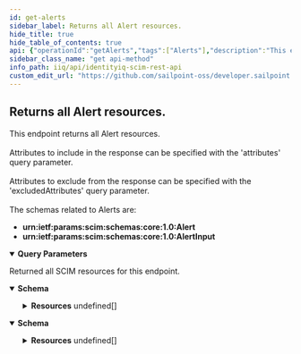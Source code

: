 ```yaml
---
id: get-alerts
sidebar_label: Returns all Alert resources.
hide_title: true
hide_table_of_contents: true
api: {"operationId":"getAlerts","tags":["Alerts"],"description":"This endpoint returns all Alert resources. <br/><br/>\nAttributes to include in the response can be specified with the 'attributes' query parameter. <br/><br/> \nAttributes to exclude from the response can be specified with the 'excludedAttributes' query parameter. <br/><br/>\nThe schemas related to Alerts are:\n- **urn:ietf:params:scim:schemas:core:1.0:Alert**\n- **urn:ietf:params:scim:schemas:core:1.0:AlertInput**\n","parameters":[{"in":"query","name":"filter","schema":{"type":"string","example":"name eq \"0000000001\""},"description":"Allows for query filters according to RFC-7644, Section 3.4.2.2 - not all operations are supported."},{"in":"query","name":"lookupByName","schema":{"type":"boolean","default":false,"example":true},"description":"Set to true if the Alert name is passed instead of the Alert id."},{"in":"query","name":"sortBy","schema":{"type":"string","example":"name"},"description":"Allows sorting the results by a resource's attributes."},{"in":"query","name":"sortOrder","schema":{"type":"string","default":"ascending"},"example":"descending","description":"Determines what order to sort results in."},{"in":"query","name":"startIndex","schema":{"type":"integer","example":"10","default":1},"description":"Determines the starting index of the result set."},{"in":"query","name":"count","schema":{"type":"integer","example":"10","default":1000},"description":"Specifies the number of results per page."},{"in":"query","name":"attributes","schema":{"type":"string","example":"name"},"description":"A comma-separated list of attributes to return in the response. This query parameter supersedes excludedAttributes, so providing the same attribute(s) to both will result in the attribute(s) being returned."},{"in":"query","name":"excludedAttributes","schema":{"type":"string","example":"name, application"},"description":"A comma-separated list of attributes to exclude from the response. **Some attributes cannot be excluded.**"}],"responses":{"200":{"description":"Returned all SCIM resources for this endpoint.","content":{"application/json":{"schema":{"properties":{"totalResults":{"description":"Number of resources returned for this endpoint.","type":"integer","example":"1,"},"startIndex":{"description":"The starting index of the resource set list. Can be specified with startIndex query parameter.","type":"integer","example":1},"schemas":{"description":"SCIM Schema used for response.","type":"array","items":{"type":"string"},"example":["urn:ietf:params:scim:api:messages:2.0:ListResponse"]},"Resources":{"type":"array","items":{"properties":{"id":{"description":"Unique identifier of the Alert.","type":"string","example":"c0a8019c7fe11678817fe18984351477"},"name":{"description":"Name of the Alert, auto-generated by the SCIM Server.","type":"string","example":"0000000001"},"displayName":{"description":"Display name of the Alert.","type":"string","example":"Hello World!"},"type":{"description":"Type of the Alert.","type":"string","example":"Permission"},"attributes":{"description":"A list of attributes of the Alert.","type":"array","items":{"properties":{"value":{"description":"The attribute value.","type":"string","example":"Grackle5.Test.Sailpoint.com"},"key":{"description":"The attribute key.","type":"string","example":"bamName"}}}},"application":{"description":"The corresponding Application object of the Alert.","type":"object","properties":{"value":{"description":"The Application associated with the Alert.","type":"string","example":"Active_Directory"},"$ref":{"description":"The URI of the SCIM resource representating the Alert application.","type":"object","example":"http://localhost:8080/identityiq/scim/v2/Applications/7f00000180281df7818028bfed100826"},"displayName":{"description":"The name of the Alert Application.","type":"string","example":"Active_Directory"}}},"actions":{"description":"Not empty if action was taken on the Alert.","type":"array","items":{"properties":{"type":{"description":"The type of action performed as a result of the Alert.","type":"string","enum":["WORKFLOW","CERTIFICATION","NOTIFICATION"],"example":"WORKFLOW"},"alertDefinitionName":{"description":"The name of the Alert Definition that triggered the action.","type":"string","example":"lowSeverityAlertDefinition"},"resultId":{"description":"Typically actions create other objects, a certificationId or workflowId as a result of the action taken.","type":"string","example":"7f00000180281df7818028c109ea1742"},"result":{"description":"The Task Result of the Alert.","type":"array","items":{"properties":{"name":{"description":"The name of the Task Result for the Alert action.","type":"string"},"workflowName":{"description":"The name of the Workflow used in the Alert action task result.","type":"string","example":"LCM Provisioning"},"notifications":{"description":"Notifications to send when a Alert action is generated.","type":"array","items":{"properties":{"name":{"description":"The name of configured notifications for Alert action results.","type":"string","example":"lowLevelAlertNotification"},"displayName":{"description":"Display name for the Alert action notification.","type":"string","example":"lowLevelAlert result notification"},"emailAddresses":{"description":"A list of email addresses to send an Alert action notification.","type":"string","example":"amanda.ross@demoexample.com, alice.ford@demoexample.com"}}}}}}}}}},"alertDate":{"description":"The Alert DateTime, this could have different meanings based on the type of alert.","type":"string","format":"date-time","example":"2022-03-31T14:52:40.265-05:00"},"lastProcessed":{"description":"The DateTime of the last time the alert was processed, this does not indicate the system took action on the Alert.","type":"string","format":"date-time","example":"2022-03-31T14:52:40.260-05:00"},"nativeId":{"description":"Unique Identifier of the Alert in the native system.","type":"string","example":"420bebfb-c87a-406f-930c-29e06feb47bc"},"targetId":{"description":"Unique Identifier of the target object which caused the Alert.","type":"string","example":"c0a8019c7fe51750817fe634a6b10171"},"targetType":{"description":"The type of SailPointObject the target is.","type":"string","example":"Certification"},"targetDisplayName":{"description":"User friendly display name of the target object.","type":"string","example":"Manager Certification"},"meta":{"description":"Metadata for the Alert.","type":"array","items":{"properties":{"created":{"description":"DateTime when the Alert was created.","type":"string","format":"date-time","example":"2022-03-31T14:52:40.245-05:00"},"location":{"description":"URL to the Alert.","type":"string","example":"http://localhost:8080/identityiq/scim/v2/Alerts/c0a8019c7fe11678817fe18984351477"},"lastModified":{"description":"DateTime of Alert last modification.","type":"string","format":"date-time","example":"2022-03-31T14:52:40.265-05:00"},"version":{"description":"Alert version.","type":"string","example":"W\"1650050901217\""},"resourceType":{"description":"Resource type of the metadata subject.","type":"string","example":"Alert"}}}},"schemas":{"description":"A list of the schemas used for Alerts.","type":"array","items":{"type":"string","example":["urn:ietf:params:scim:schemas:sailpoint:1.0:AlertInput","urn:ietf:params:scim:schemas:sailpoint:1.0:Alert"]}}}}}}}},"application/scim+json":{"schema":{"properties":{"totalResults":{"description":"Number of Alert resources returned.","type":"integer","example":"1500,"},"startIndex":{"description":"The starting index of the resource set list. Can be specified with startIndex query parameter.","type":"integer","example":1},"schemas":{"description":"SCIM Schema used for response.","type":"array","items":{"type":"string"},"example":["urn:ietf:params:scim:api:messages:2.0:ListResponse"]},"Resources":{"description":"The SCIM resources returned for this endpoint.","type":"array","items":{"properties":{"id":{"description":"Unique identifier of the Alert.","type":"string","example":"c0a8019c7fe11678817fe18984351477"},"name":{"description":"Name of the Alert, auto-generated by the SCIM Server.","type":"string","example":"0000000001"},"displayName":{"description":"Display name of the Alert.","type":"string","example":"Hello World!"},"type":{"description":"Type of the Alert.","type":"string","example":"Permission"},"attributes":{"description":"A list of attributes of the Alert.","type":"array","items":{"properties":{"value":{"description":"The attribute value.","type":"string","example":"Grackle5.Test.Sailpoint.com"},"key":{"description":"The attribute key.","type":"string","example":"bamName"}}}},"application":{"description":"The corresponding Application object of the Alert.","type":"object","properties":{"value":{"description":"The Application associated with the Alert.","type":"string","example":"Active_Directory"},"$ref":{"description":"The URI of the SCIM resource representating the Alert application.","type":"object","example":"http://localhost:8080/identityiq/scim/v2/Applications/7f00000180281df7818028bfed100826"},"displayName":{"description":"The name of the Alert Application.","type":"string","example":"Active_Directory"}}},"actions":{"description":"Not empty if action was taken on the Alert.","type":"array","items":{"properties":{"type":{"description":"The type of action performed as a result of the Alert.","type":"string","enum":["WORKFLOW","CERTIFICATION","NOTIFICATION"],"example":"WORKFLOW"},"alertDefinitionName":{"description":"The name of the Alert Definition that triggered the action.","type":"string","example":"lowSeverityAlertDefinition"},"resultId":{"description":"Typically actions create other objects, a certificationId or workflowId as a result of the action taken.","type":"string","example":"7f00000180281df7818028c109ea1742"},"result":{"description":"The Task Result of the Alert.","type":"array","items":{"properties":{"name":{"description":"The name of the Task Result for the Alert action.","type":"string"},"workflowName":{"description":"The name of the Workflow used in the Alert action task result.","type":"string","example":"LCM Provisioning"},"notifications":{"description":"Notifications to send when a Alert action is generated.","type":"array","items":{"properties":{"name":{"description":"The name of configured notifications for Alert action results.","type":"string","example":"lowLevelAlertNotification"},"displayName":{"description":"Display name for the Alert action notification.","type":"string","example":"lowLevelAlert result notification"},"emailAddresses":{"description":"A list of email addresses to send an Alert action notification.","type":"string","example":"amanda.ross@demoexample.com, alice.ford@demoexample.com"}}}}}}}}}},"alertDate":{"description":"The Alert DateTime, this could have different meanings based on the type of alert.","type":"string","format":"date-time","example":"2022-03-31T14:52:40.265-05:00"},"lastProcessed":{"description":"The DateTime of the last time the alert was processed, this does not indicate the system took action on the Alert.","type":"string","format":"date-time","example":"2022-03-31T14:52:40.260-05:00"},"nativeId":{"description":"Unique Identifier of the Alert in the native system.","type":"string","example":"420bebfb-c87a-406f-930c-29e06feb47bc"},"targetId":{"description":"Unique Identifier of the target object which caused the Alert.","type":"string","example":"c0a8019c7fe51750817fe634a6b10171"},"targetType":{"description":"The type of SailPointObject the target is.","type":"string","example":"Certification"},"targetDisplayName":{"description":"User friendly display name of the target object.","type":"string","example":"Manager Certification"},"meta":{"description":"Metadata for the Alert.","type":"array","items":{"properties":{"created":{"description":"DateTime when the Alert was created.","type":"string","format":"date-time","example":"2022-03-31T14:52:40.245-05:00"},"location":{"description":"URL to the Alert.","type":"string","example":"http://localhost:8080/identityiq/scim/v2/Alerts/c0a8019c7fe11678817fe18984351477"},"lastModified":{"description":"DateTime of Alert last modification.","type":"string","format":"date-time","example":"2022-03-31T14:52:40.265-05:00"},"version":{"description":"Alert version.","type":"string","example":"W\"1650050901217\""},"resourceType":{"description":"Resource type of the metadata subject.","type":"string","example":"Alert"}}}},"schemas":{"description":"A list of the schemas used for Alerts.","type":"array","items":{"type":"string","example":["urn:ietf:params:scim:schemas:sailpoint:1.0:AlertInput","urn:ietf:params:scim:schemas:sailpoint:1.0:Alert"]}}}}}}}}}}},"method":"get","path":"/Alerts","servers":[{"url":"http://localhost:8080/identityiq/scim/v2","description":"IdentityIQ SCIM server basepath and path to API."}],"security":[{"basicAuth":[]}],"securitySchemes":{"basicAuth":{"type":"http","scheme":"basic"}},"info":{"description":"IdentityIQ REST Endpoint Interface Documentation for SCIM\n","version":"8.3","title":"IdentityIQ SCIM REST API"},"postman":{"name":"Returns all Alert resources.","description":{"content":"This endpoint returns all Alert resources. <br/><br/>\nAttributes to include in the response can be specified with the 'attributes' query parameter. <br/><br/> \nAttributes to exclude from the response can be specified with the 'excludedAttributes' query parameter. <br/><br/>\nThe schemas related to Alerts are:\n- **urn:ietf:params:scim:schemas:core:1.0:Alert**\n- **urn:ietf:params:scim:schemas:core:1.0:AlertInput**\n","type":"text/plain"},"url":{"path":["Alerts"],"host":["{{baseUrl}}"],"query":[{"disabled":false,"description":{"content":"Allows for query filters according to RFC-7644, Section 3.4.2.2 - not all operations are supported.","type":"text/plain"},"key":"filter","value":""},{"disabled":false,"description":{"content":"Set to true if the Alert name is passed instead of the Alert id.","type":"text/plain"},"key":"lookupByName","value":""},{"disabled":false,"description":{"content":"Allows sorting the results by a resource's attributes.","type":"text/plain"},"key":"sortBy","value":""},{"disabled":false,"description":{"content":"Determines what order to sort results in.","type":"text/plain"},"key":"sortOrder","value":""},{"disabled":false,"description":{"content":"Determines the starting index of the result set.","type":"text/plain"},"key":"startIndex","value":""},{"disabled":false,"description":{"content":"Specifies the number of results per page.","type":"text/plain"},"key":"count","value":""},{"disabled":false,"description":{"content":"A comma-separated list of attributes to return in the response. This query parameter supersedes excludedAttributes, so providing the same attribute(s) to both will result in the attribute(s) being returned.","type":"text/plain"},"key":"attributes","value":""},{"disabled":false,"description":{"content":"A comma-separated list of attributes to exclude from the response. **Some attributes cannot be excluded.**","type":"text/plain"},"key":"excludedAttributes","value":""}],"variable":[]},"header":[{"key":"Accept","value":"application/json"}],"method":"GET"}}
sidebar_class_name: "get api-method"
info_path: iiq/api/identityiq-scim-rest-api
custom_edit_url: "https://github.com/sailpoint-oss/developer.sailpoint.com/issues/new?assignees=&labels=&template=bug-report.md&title=%5BBug%5D+Your+Bug+Report+Here Requesting changes to 'Returns all Alert resources.' (get-alerts)"
---
```



## Returns all Alert resources.



This endpoint returns all Alert resources. <br/><br/>
Attributes to include in the response can be specified with the 'attributes' query parameter. <br/><br/> 
Attributes to exclude from the response can be specified with the 'excludedAttributes' query parameter. <br/><br/>
The schemas related to Alerts are:
- **urn:ietf:params:scim:schemas:core:1.0:Alert**
- **urn:ietf:params:scim:schemas:core:1.0:AlertInput**


<details style={{"marginBottom":"1rem"}} data-collapsed={false} open={true}><summary style={{}}><strong>Query Parameters</strong></summary><div><ul><ParamsItem className={"paramsItem"} param={{"in":"query","name":"filter","schema":{"type":"string","example":"name eq \"0000000001\""},"description":"Allows for query filters according to RFC-7644, Section 3.4.2.2 - not all operations are supported."}}></ParamsItem><ParamsItem className={"paramsItem"} param={{"in":"query","name":"lookupByName","schema":{"type":"boolean","default":false,"example":true},"description":"Set to true if the Alert name is passed instead of the Alert id."}}></ParamsItem><ParamsItem className={"paramsItem"} param={{"in":"query","name":"sortBy","schema":{"type":"string","example":"name"},"description":"Allows sorting the results by a resource's attributes."}}></ParamsItem><ParamsItem className={"paramsItem"} param={{"in":"query","name":"sortOrder","schema":{"type":"string","default":"ascending"},"example":"descending","description":"Determines what order to sort results in."}}></ParamsItem><ParamsItem className={"paramsItem"} param={{"in":"query","name":"startIndex","schema":{"type":"integer","example":"10","default":1},"description":"Determines the starting index of the result set."}}></ParamsItem><ParamsItem className={"paramsItem"} param={{"in":"query","name":"count","schema":{"type":"integer","example":"10","default":1000},"description":"Specifies the number of results per page."}}></ParamsItem><ParamsItem className={"paramsItem"} param={{"in":"query","name":"attributes","schema":{"type":"string","example":"name"},"description":"A comma-separated list of attributes to return in the response. This query parameter supersedes excludedAttributes, so providing the same attribute(s) to both will result in the attribute(s) being returned."}}></ParamsItem><ParamsItem className={"paramsItem"} param={{"in":"query","name":"excludedAttributes","schema":{"type":"string","example":"name, application"},"description":"A comma-separated list of attributes to exclude from the response. **Some attributes cannot be excluded.**"}}></ParamsItem></ul></div></details><div><ApiTabs><TabItem label={"200"} value={"200"}><div>

Returned all SCIM resources for this endpoint.

</div><div><MimeTabs schemaType={"response"}><TabItem label={"application/json"} value={"application/json"}><SchemaTabs><TabItem label={"Schema"} value={"Schema"}><details style={{}} data-collapsed={false} open={true}><summary style={{"textAlign":"left"}}><strong>Schema</strong></summary><div style={{"textAlign":"left","marginLeft":"1rem"}}></div><ul style={{"marginLeft":"1rem"}}><SchemaItem collapsible={false} name={"totalResults"} required={false} deprecated={undefined} schemaDescription={"Number of resources returned for this endpoint."} schemaName={"integer"} qualifierMessage={undefined} defaultValue={undefined}></SchemaItem><SchemaItem collapsible={false} name={"startIndex"} required={false} deprecated={undefined} schemaDescription={"The starting index of the resource set list. Can be specified with startIndex query parameter."} schemaName={"integer"} qualifierMessage={undefined} defaultValue={undefined}></SchemaItem><SchemaItem collapsible={false} name={"schemas"} required={false} deprecated={undefined} schemaDescription={"SCIM Schema used for response."} schemaName={"string[]"} qualifierMessage={undefined} defaultValue={undefined}></SchemaItem><SchemaItem collapsible={true} className={"schemaItem"}><details style={{}}><summary style={{}}><strong>Resources</strong><span style={{"opacity":"0.6"}}> undefined[]</span></summary><div style={{"marginLeft":"1rem"}}><SchemaItem collapsible={false} name={"id"} required={false} deprecated={undefined} schemaDescription={"Unique identifier of the Alert."} schemaName={"string"} qualifierMessage={undefined} defaultValue={undefined}></SchemaItem><SchemaItem collapsible={false} name={"name"} required={false} deprecated={undefined} schemaDescription={"Name of the Alert, auto-generated by the SCIM Server."} schemaName={"string"} qualifierMessage={undefined} defaultValue={undefined}></SchemaItem><SchemaItem collapsible={false} name={"displayName"} required={false} deprecated={undefined} schemaDescription={"Display name of the Alert."} schemaName={"string"} qualifierMessage={undefined} defaultValue={undefined}></SchemaItem><SchemaItem collapsible={false} name={"type"} required={false} deprecated={undefined} schemaDescription={"Type of the Alert."} schemaName={"string"} qualifierMessage={undefined} defaultValue={undefined}></SchemaItem><SchemaItem collapsible={true} className={"schemaItem"}><details style={{}}><summary style={{}}><strong>attributes</strong><span style={{"opacity":"0.6"}}> undefined[]</span></summary><div style={{"marginLeft":"1rem"}}><div style={{"marginTop":".5rem","marginBottom":".5rem"}}>

A list of attributes of the Alert.

</div><SchemaItem collapsible={false} name={"value"} required={false} deprecated={undefined} schemaDescription={"The attribute value."} schemaName={"string"} qualifierMessage={undefined} defaultValue={undefined}></SchemaItem><SchemaItem collapsible={false} name={"key"} required={false} deprecated={undefined} schemaDescription={"The attribute key."} schemaName={"string"} qualifierMessage={undefined} defaultValue={undefined}></SchemaItem></div></details></SchemaItem><SchemaItem collapsible={true} className={"schemaItem"}><details style={{}}><summary style={{}}><strong>application</strong><span style={{"opacity":"0.6"}}> object</span></summary><div style={{"marginLeft":"1rem"}}><div style={{"marginTop":".5rem","marginBottom":".5rem"}}>

The corresponding Application object of the Alert.

</div><SchemaItem collapsible={false} name={"value"} required={false} deprecated={undefined} schemaDescription={"The Application associated with the Alert."} schemaName={"string"} qualifierMessage={undefined} defaultValue={undefined}></SchemaItem><SchemaItem collapsible={false} name={"$ref"} required={false} deprecated={undefined} schemaDescription={"The URI of the SCIM resource representating the Alert application."} schemaName={"object"} qualifierMessage={undefined} defaultValue={undefined}></SchemaItem><SchemaItem collapsible={false} name={"displayName"} required={false} deprecated={undefined} schemaDescription={"The name of the Alert Application."} schemaName={"string"} qualifierMessage={undefined} defaultValue={undefined}></SchemaItem></div></details></SchemaItem><SchemaItem collapsible={true} className={"schemaItem"}><details style={{}}><summary style={{}}><strong>actions</strong><span style={{"opacity":"0.6"}}> undefined[]</span></summary><div style={{"marginLeft":"1rem"}}><div style={{"marginTop":".5rem","marginBottom":".5rem"}}>

Not empty if action was taken on the Alert.

</div><SchemaItem collapsible={false} name={"type"} required={false} deprecated={undefined} schemaDescription={"The type of action performed as a result of the Alert."} schemaName={"string"} qualifierMessage={"**Possible values:** [`WORKFLOW`, `CERTIFICATION`, `NOTIFICATION`]"} defaultValue={undefined}></SchemaItem><SchemaItem collapsible={false} name={"alertDefinitionName"} required={false} deprecated={undefined} schemaDescription={"The name of the Alert Definition that triggered the action."} schemaName={"string"} qualifierMessage={undefined} defaultValue={undefined}></SchemaItem><SchemaItem collapsible={false} name={"resultId"} required={false} deprecated={undefined} schemaDescription={"Typically actions create other objects, a certificationId or workflowId as a result of the action taken."} schemaName={"string"} qualifierMessage={undefined} defaultValue={undefined}></SchemaItem><SchemaItem collapsible={true} className={"schemaItem"}><details style={{}}><summary style={{}}><strong>result</strong><span style={{"opacity":"0.6"}}> undefined[]</span></summary><div style={{"marginLeft":"1rem"}}><div style={{"marginTop":".5rem","marginBottom":".5rem"}}>

The Task Result of the Alert.

</div><SchemaItem collapsible={false} name={"name"} required={false} deprecated={undefined} schemaDescription={"The name of the Task Result for the Alert action."} schemaName={"string"} qualifierMessage={undefined} defaultValue={undefined}></SchemaItem><SchemaItem collapsible={false} name={"workflowName"} required={false} deprecated={undefined} schemaDescription={"The name of the Workflow used in the Alert action task result."} schemaName={"string"} qualifierMessage={undefined} defaultValue={undefined}></SchemaItem><SchemaItem collapsible={true} className={"schemaItem"}><details style={{}}><summary style={{}}><strong>notifications</strong><span style={{"opacity":"0.6"}}> undefined[]</span></summary><div style={{"marginLeft":"1rem"}}><div style={{"marginTop":".5rem","marginBottom":".5rem"}}>

Notifications to send when a Alert action is generated.

</div><SchemaItem collapsible={false} name={"name"} required={false} deprecated={undefined} schemaDescription={"The name of configured notifications for Alert action results."} schemaName={"string"} qualifierMessage={undefined} defaultValue={undefined}></SchemaItem><SchemaItem collapsible={false} name={"displayName"} required={false} deprecated={undefined} schemaDescription={"Display name for the Alert action notification."} schemaName={"string"} qualifierMessage={undefined} defaultValue={undefined}></SchemaItem><SchemaItem collapsible={false} name={"emailAddresses"} required={false} deprecated={undefined} schemaDescription={"A list of email addresses to send an Alert action notification."} schemaName={"string"} qualifierMessage={undefined} defaultValue={undefined}></SchemaItem></div></details></SchemaItem></div></details></SchemaItem></div></details></SchemaItem><SchemaItem collapsible={false} name={"alertDate"} required={false} deprecated={undefined} schemaDescription={"The Alert DateTime, this could have different meanings based on the type of alert."} schemaName={"date-time"} qualifierMessage={undefined} defaultValue={undefined}></SchemaItem><SchemaItem collapsible={false} name={"lastProcessed"} required={false} deprecated={undefined} schemaDescription={"The DateTime of the last time the alert was processed, this does not indicate the system took action on the Alert."} schemaName={"date-time"} qualifierMessage={undefined} defaultValue={undefined}></SchemaItem><SchemaItem collapsible={false} name={"nativeId"} required={false} deprecated={undefined} schemaDescription={"Unique Identifier of the Alert in the native system."} schemaName={"string"} qualifierMessage={undefined} defaultValue={undefined}></SchemaItem><SchemaItem collapsible={false} name={"targetId"} required={false} deprecated={undefined} schemaDescription={"Unique Identifier of the target object which caused the Alert."} schemaName={"string"} qualifierMessage={undefined} defaultValue={undefined}></SchemaItem><SchemaItem collapsible={false} name={"targetType"} required={false} deprecated={undefined} schemaDescription={"The type of SailPointObject the target is."} schemaName={"string"} qualifierMessage={undefined} defaultValue={undefined}></SchemaItem><SchemaItem collapsible={false} name={"targetDisplayName"} required={false} deprecated={undefined} schemaDescription={"User friendly display name of the target object."} schemaName={"string"} qualifierMessage={undefined} defaultValue={undefined}></SchemaItem><SchemaItem collapsible={true} className={"schemaItem"}><details style={{}}><summary style={{}}><strong>meta</strong><span style={{"opacity":"0.6"}}> undefined[]</span></summary><div style={{"marginLeft":"1rem"}}><div style={{"marginTop":".5rem","marginBottom":".5rem"}}>

Metadata for the Alert.

</div><SchemaItem collapsible={false} name={"created"} required={false} deprecated={undefined} schemaDescription={"DateTime when the Alert was created."} schemaName={"date-time"} qualifierMessage={undefined} defaultValue={undefined}></SchemaItem><SchemaItem collapsible={false} name={"location"} required={false} deprecated={undefined} schemaDescription={"URL to the Alert."} schemaName={"string"} qualifierMessage={undefined} defaultValue={undefined}></SchemaItem><SchemaItem collapsible={false} name={"lastModified"} required={false} deprecated={undefined} schemaDescription={"DateTime of Alert last modification."} schemaName={"date-time"} qualifierMessage={undefined} defaultValue={undefined}></SchemaItem><SchemaItem collapsible={false} name={"version"} required={false} deprecated={undefined} schemaDescription={"Alert version."} schemaName={"string"} qualifierMessage={undefined} defaultValue={undefined}></SchemaItem><SchemaItem collapsible={false} name={"resourceType"} required={false} deprecated={undefined} schemaDescription={"Resource type of the metadata subject."} schemaName={"string"} qualifierMessage={undefined} defaultValue={undefined}></SchemaItem></div></details></SchemaItem><SchemaItem collapsible={false} name={"schemas"} required={false} deprecated={undefined} schemaDescription={"A list of the schemas used for Alerts."} schemaName={"string[]"} qualifierMessage={undefined} defaultValue={undefined}></SchemaItem></div></details></SchemaItem></ul></details></TabItem><TabItem label={"Example (from schema)"} value={"Example (from schema)"}><ResponseSamples responseExample={"{\n  \"totalResults\": \"1,\",\n  \"startIndex\": 1,\n  \"schemas\": [\n    \"urn:ietf:params:scim:api:messages:2.0:ListResponse\"\n  ],\n  \"Resources\": [\n    {\n      \"id\": \"c0a8019c7fe11678817fe18984351477\",\n      \"name\": \"0000000001\",\n      \"displayName\": \"Hello World!\",\n      \"type\": \"Permission\",\n      \"attributes\": [\n        {\n          \"value\": \"Grackle5.Test.Sailpoint.com\",\n          \"key\": \"bamName\"\n        }\n      ],\n      \"application\": {\n        \"value\": \"Active_Directory\",\n        \"$ref\": \"http://localhost:8080/identityiq/scim/v2/Applications/7f00000180281df7818028bfed100826\",\n        \"displayName\": \"Active_Directory\"\n      },\n      \"actions\": [\n        {\n          \"type\": \"WORKFLOW\",\n          \"alertDefinitionName\": \"lowSeverityAlertDefinition\",\n          \"resultId\": \"7f00000180281df7818028c109ea1742\",\n          \"result\": [\n            {\n              \"name\": \"string\",\n              \"workflowName\": \"LCM Provisioning\",\n              \"notifications\": [\n                {\n                  \"name\": \"lowLevelAlertNotification\",\n                  \"displayName\": \"lowLevelAlert result notification\",\n                  \"emailAddresses\": \"amanda.ross@demoexample.com, alice.ford@demoexample.com\"\n                }\n              ]\n            }\n          ]\n        }\n      ],\n      \"alertDate\": \"2022-03-31T14:52:40.265-05:00\",\n      \"lastProcessed\": \"2022-03-31T14:52:40.260-05:00\",\n      \"nativeId\": \"420bebfb-c87a-406f-930c-29e06feb47bc\",\n      \"targetId\": \"c0a8019c7fe51750817fe634a6b10171\",\n      \"targetType\": \"Certification\",\n      \"targetDisplayName\": \"Manager Certification\",\n      \"meta\": [\n        {\n          \"created\": \"2022-03-31T14:52:40.245-05:00\",\n          \"location\": \"http://localhost:8080/identityiq/scim/v2/Alerts/c0a8019c7fe11678817fe18984351477\",\n          \"lastModified\": \"2022-03-31T14:52:40.265-05:00\",\n          \"version\": \"W\\\"1650050901217\\\"\",\n          \"resourceType\": \"Alert\"\n        }\n      ],\n      \"schemas\": [\n        [\n          \"urn:ietf:params:scim:schemas:sailpoint:1.0:AlertInput\",\n          \"urn:ietf:params:scim:schemas:sailpoint:1.0:Alert\"\n        ]\n      ]\n    }\n  ]\n}"} language={"json"}></ResponseSamples></TabItem></SchemaTabs></TabItem><TabItem label={"application/scim+json"} value={"application/scim+json"}><SchemaTabs><TabItem label={"Schema"} value={"Schema"}><details style={{}} data-collapsed={false} open={true}><summary style={{"textAlign":"left"}}><strong>Schema</strong></summary><div style={{"textAlign":"left","marginLeft":"1rem"}}></div><ul style={{"marginLeft":"1rem"}}><SchemaItem collapsible={false} name={"totalResults"} required={false} deprecated={undefined} schemaDescription={"Number of Alert resources returned."} schemaName={"integer"} qualifierMessage={undefined} defaultValue={undefined}></SchemaItem><SchemaItem collapsible={false} name={"startIndex"} required={false} deprecated={undefined} schemaDescription={"The starting index of the resource set list. Can be specified with startIndex query parameter."} schemaName={"integer"} qualifierMessage={undefined} defaultValue={undefined}></SchemaItem><SchemaItem collapsible={false} name={"schemas"} required={false} deprecated={undefined} schemaDescription={"SCIM Schema used for response."} schemaName={"string[]"} qualifierMessage={undefined} defaultValue={undefined}></SchemaItem><SchemaItem collapsible={true} className={"schemaItem"}><details style={{}}><summary style={{}}><strong>Resources</strong><span style={{"opacity":"0.6"}}> undefined[]</span></summary><div style={{"marginLeft":"1rem"}}><div style={{"marginTop":".5rem","marginBottom":".5rem"}}>

The SCIM resources returned for this endpoint.

</div><SchemaItem collapsible={false} name={"id"} required={false} deprecated={undefined} schemaDescription={"Unique identifier of the Alert."} schemaName={"string"} qualifierMessage={undefined} defaultValue={undefined}></SchemaItem><SchemaItem collapsible={false} name={"name"} required={false} deprecated={undefined} schemaDescription={"Name of the Alert, auto-generated by the SCIM Server."} schemaName={"string"} qualifierMessage={undefined} defaultValue={undefined}></SchemaItem><SchemaItem collapsible={false} name={"displayName"} required={false} deprecated={undefined} schemaDescription={"Display name of the Alert."} schemaName={"string"} qualifierMessage={undefined} defaultValue={undefined}></SchemaItem><SchemaItem collapsible={false} name={"type"} required={false} deprecated={undefined} schemaDescription={"Type of the Alert."} schemaName={"string"} qualifierMessage={undefined} defaultValue={undefined}></SchemaItem><SchemaItem collapsible={true} className={"schemaItem"}><details style={{}}><summary style={{}}><strong>attributes</strong><span style={{"opacity":"0.6"}}> undefined[]</span></summary><div style={{"marginLeft":"1rem"}}><div style={{"marginTop":".5rem","marginBottom":".5rem"}}>

A list of attributes of the Alert.

</div><SchemaItem collapsible={false} name={"value"} required={false} deprecated={undefined} schemaDescription={"The attribute value."} schemaName={"string"} qualifierMessage={undefined} defaultValue={undefined}></SchemaItem><SchemaItem collapsible={false} name={"key"} required={false} deprecated={undefined} schemaDescription={"The attribute key."} schemaName={"string"} qualifierMessage={undefined} defaultValue={undefined}></SchemaItem></div></details></SchemaItem><SchemaItem collapsible={true} className={"schemaItem"}><details style={{}}><summary style={{}}><strong>application</strong><span style={{"opacity":"0.6"}}> object</span></summary><div style={{"marginLeft":"1rem"}}><div style={{"marginTop":".5rem","marginBottom":".5rem"}}>

The corresponding Application object of the Alert.

</div><SchemaItem collapsible={false} name={"value"} required={false} deprecated={undefined} schemaDescription={"The Application associated with the Alert."} schemaName={"string"} qualifierMessage={undefined} defaultValue={undefined}></SchemaItem><SchemaItem collapsible={false} name={"$ref"} required={false} deprecated={undefined} schemaDescription={"The URI of the SCIM resource representating the Alert application."} schemaName={"object"} qualifierMessage={undefined} defaultValue={undefined}></SchemaItem><SchemaItem collapsible={false} name={"displayName"} required={false} deprecated={undefined} schemaDescription={"The name of the Alert Application."} schemaName={"string"} qualifierMessage={undefined} defaultValue={undefined}></SchemaItem></div></details></SchemaItem><SchemaItem collapsible={true} className={"schemaItem"}><details style={{}}><summary style={{}}><strong>actions</strong><span style={{"opacity":"0.6"}}> undefined[]</span></summary><div style={{"marginLeft":"1rem"}}><div style={{"marginTop":".5rem","marginBottom":".5rem"}}>

Not empty if action was taken on the Alert.

</div><SchemaItem collapsible={false} name={"type"} required={false} deprecated={undefined} schemaDescription={"The type of action performed as a result of the Alert."} schemaName={"string"} qualifierMessage={"**Possible values:** [`WORKFLOW`, `CERTIFICATION`, `NOTIFICATION`]"} defaultValue={undefined}></SchemaItem><SchemaItem collapsible={false} name={"alertDefinitionName"} required={false} deprecated={undefined} schemaDescription={"The name of the Alert Definition that triggered the action."} schemaName={"string"} qualifierMessage={undefined} defaultValue={undefined}></SchemaItem><SchemaItem collapsible={false} name={"resultId"} required={false} deprecated={undefined} schemaDescription={"Typically actions create other objects, a certificationId or workflowId as a result of the action taken."} schemaName={"string"} qualifierMessage={undefined} defaultValue={undefined}></SchemaItem><SchemaItem collapsible={true} className={"schemaItem"}><details style={{}}><summary style={{}}><strong>result</strong><span style={{"opacity":"0.6"}}> undefined[]</span></summary><div style={{"marginLeft":"1rem"}}><div style={{"marginTop":".5rem","marginBottom":".5rem"}}>

The Task Result of the Alert.

</div><SchemaItem collapsible={false} name={"name"} required={false} deprecated={undefined} schemaDescription={"The name of the Task Result for the Alert action."} schemaName={"string"} qualifierMessage={undefined} defaultValue={undefined}></SchemaItem><SchemaItem collapsible={false} name={"workflowName"} required={false} deprecated={undefined} schemaDescription={"The name of the Workflow used in the Alert action task result."} schemaName={"string"} qualifierMessage={undefined} defaultValue={undefined}></SchemaItem><SchemaItem collapsible={true} className={"schemaItem"}><details style={{}}><summary style={{}}><strong>notifications</strong><span style={{"opacity":"0.6"}}> undefined[]</span></summary><div style={{"marginLeft":"1rem"}}><div style={{"marginTop":".5rem","marginBottom":".5rem"}}>

Notifications to send when a Alert action is generated.

</div><SchemaItem collapsible={false} name={"name"} required={false} deprecated={undefined} schemaDescription={"The name of configured notifications for Alert action results."} schemaName={"string"} qualifierMessage={undefined} defaultValue={undefined}></SchemaItem><SchemaItem collapsible={false} name={"displayName"} required={false} deprecated={undefined} schemaDescription={"Display name for the Alert action notification."} schemaName={"string"} qualifierMessage={undefined} defaultValue={undefined}></SchemaItem><SchemaItem collapsible={false} name={"emailAddresses"} required={false} deprecated={undefined} schemaDescription={"A list of email addresses to send an Alert action notification."} schemaName={"string"} qualifierMessage={undefined} defaultValue={undefined}></SchemaItem></div></details></SchemaItem></div></details></SchemaItem></div></details></SchemaItem><SchemaItem collapsible={false} name={"alertDate"} required={false} deprecated={undefined} schemaDescription={"The Alert DateTime, this could have different meanings based on the type of alert."} schemaName={"date-time"} qualifierMessage={undefined} defaultValue={undefined}></SchemaItem><SchemaItem collapsible={false} name={"lastProcessed"} required={false} deprecated={undefined} schemaDescription={"The DateTime of the last time the alert was processed, this does not indicate the system took action on the Alert."} schemaName={"date-time"} qualifierMessage={undefined} defaultValue={undefined}></SchemaItem><SchemaItem collapsible={false} name={"nativeId"} required={false} deprecated={undefined} schemaDescription={"Unique Identifier of the Alert in the native system."} schemaName={"string"} qualifierMessage={undefined} defaultValue={undefined}></SchemaItem><SchemaItem collapsible={false} name={"targetId"} required={false} deprecated={undefined} schemaDescription={"Unique Identifier of the target object which caused the Alert."} schemaName={"string"} qualifierMessage={undefined} defaultValue={undefined}></SchemaItem><SchemaItem collapsible={false} name={"targetType"} required={false} deprecated={undefined} schemaDescription={"The type of SailPointObject the target is."} schemaName={"string"} qualifierMessage={undefined} defaultValue={undefined}></SchemaItem><SchemaItem collapsible={false} name={"targetDisplayName"} required={false} deprecated={undefined} schemaDescription={"User friendly display name of the target object."} schemaName={"string"} qualifierMessage={undefined} defaultValue={undefined}></SchemaItem><SchemaItem collapsible={true} className={"schemaItem"}><details style={{}}><summary style={{}}><strong>meta</strong><span style={{"opacity":"0.6"}}> undefined[]</span></summary><div style={{"marginLeft":"1rem"}}><div style={{"marginTop":".5rem","marginBottom":".5rem"}}>

Metadata for the Alert.

</div><SchemaItem collapsible={false} name={"created"} required={false} deprecated={undefined} schemaDescription={"DateTime when the Alert was created."} schemaName={"date-time"} qualifierMessage={undefined} defaultValue={undefined}></SchemaItem><SchemaItem collapsible={false} name={"location"} required={false} deprecated={undefined} schemaDescription={"URL to the Alert."} schemaName={"string"} qualifierMessage={undefined} defaultValue={undefined}></SchemaItem><SchemaItem collapsible={false} name={"lastModified"} required={false} deprecated={undefined} schemaDescription={"DateTime of Alert last modification."} schemaName={"date-time"} qualifierMessage={undefined} defaultValue={undefined}></SchemaItem><SchemaItem collapsible={false} name={"version"} required={false} deprecated={undefined} schemaDescription={"Alert version."} schemaName={"string"} qualifierMessage={undefined} defaultValue={undefined}></SchemaItem><SchemaItem collapsible={false} name={"resourceType"} required={false} deprecated={undefined} schemaDescription={"Resource type of the metadata subject."} schemaName={"string"} qualifierMessage={undefined} defaultValue={undefined}></SchemaItem></div></details></SchemaItem><SchemaItem collapsible={false} name={"schemas"} required={false} deprecated={undefined} schemaDescription={"A list of the schemas used for Alerts."} schemaName={"string[]"} qualifierMessage={undefined} defaultValue={undefined}></SchemaItem></div></details></SchemaItem></ul></details></TabItem><TabItem label={"Example (from schema)"} value={"Example (from schema)"}><ResponseSamples responseExample={"{\n  \"totalResults\": \"1500,\",\n  \"startIndex\": 1,\n  \"schemas\": [\n    \"urn:ietf:params:scim:api:messages:2.0:ListResponse\"\n  ],\n  \"Resources\": [\n    {\n      \"id\": \"c0a8019c7fe11678817fe18984351477\",\n      \"name\": \"0000000001\",\n      \"displayName\": \"Hello World!\",\n      \"type\": \"Permission\",\n      \"attributes\": [\n        {\n          \"value\": \"Grackle5.Test.Sailpoint.com\",\n          \"key\": \"bamName\"\n        }\n      ],\n      \"application\": {\n        \"value\": \"Active_Directory\",\n        \"$ref\": \"http://localhost:8080/identityiq/scim/v2/Applications/7f00000180281df7818028bfed100826\",\n        \"displayName\": \"Active_Directory\"\n      },\n      \"actions\": [\n        {\n          \"type\": \"WORKFLOW\",\n          \"alertDefinitionName\": \"lowSeverityAlertDefinition\",\n          \"resultId\": \"7f00000180281df7818028c109ea1742\",\n          \"result\": [\n            {\n              \"name\": \"string\",\n              \"workflowName\": \"LCM Provisioning\",\n              \"notifications\": [\n                {\n                  \"name\": \"lowLevelAlertNotification\",\n                  \"displayName\": \"lowLevelAlert result notification\",\n                  \"emailAddresses\": \"amanda.ross@demoexample.com, alice.ford@demoexample.com\"\n                }\n              ]\n            }\n          ]\n        }\n      ],\n      \"alertDate\": \"2022-03-31T14:52:40.265-05:00\",\n      \"lastProcessed\": \"2022-03-31T14:52:40.260-05:00\",\n      \"nativeId\": \"420bebfb-c87a-406f-930c-29e06feb47bc\",\n      \"targetId\": \"c0a8019c7fe51750817fe634a6b10171\",\n      \"targetType\": \"Certification\",\n      \"targetDisplayName\": \"Manager Certification\",\n      \"meta\": [\n        {\n          \"created\": \"2022-03-31T14:52:40.245-05:00\",\n          \"location\": \"http://localhost:8080/identityiq/scim/v2/Alerts/c0a8019c7fe11678817fe18984351477\",\n          \"lastModified\": \"2022-03-31T14:52:40.265-05:00\",\n          \"version\": \"W\\\"1650050901217\\\"\",\n          \"resourceType\": \"Alert\"\n        }\n      ],\n      \"schemas\": [\n        [\n          \"urn:ietf:params:scim:schemas:sailpoint:1.0:AlertInput\",\n          \"urn:ietf:params:scim:schemas:sailpoint:1.0:Alert\"\n        ]\n      ]\n    }\n  ]\n}"} language={"json"}></ResponseSamples></TabItem></SchemaTabs></TabItem></MimeTabs></div></TabItem></ApiTabs></div>